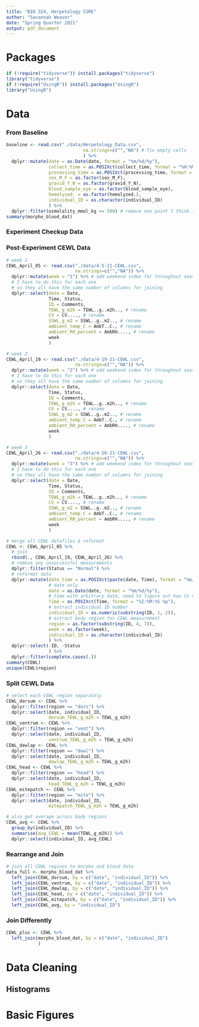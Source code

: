 ```yaml
---
title: "BIO 324, Herpetology CURE"
author: "Savannah Weaver"
date: "Spring Quarter 2021"
output: pdf_document
---
```


# Packages

```r
if (!require("tidyverse")) install.packages("tidyverse")
library("tidyverse")
if (!require("UsingR")) install.packages("UsingR")
library("UsingR")
```



# Data

### From Baseline

```r
baseline <- read.csv("./data/Herpetology_Data.csv",
                             na.strings=c("","NA") # fix empty cells
                             ) %>%
  dplyr::mutate(date = as.Date(date, format = "%m/%d/%y"),
                collect_time = as.POSIXct(collect_time, format = "%H:%M"),
                processing_time = as.POSIXct(processing_time, format = "%H:%M"),
                sex_M_F = as.factor(sex_M_F),
                gravid_Y_N = as.factor(gravid_Y_N),
                blood_sample_eye = as.factor(blood_sample_eye),
                hemolyzed. = as.factor(hemolyzed.),
                individual_ID = as.character(individual_ID)
                ) %>%
  dplyr::filter(osmolality_mmol_kg <= 500) # remove one point I think inaccurate
summary(morpho_blood_dat)
```


### Experiment Checkup Data




### Post-Experiment CEWL Data

```r
# week 1
CEWL_April_05 <- read.csv("./data/4-5-21-CEWL.csv",
                          na.strings=c("","NA")) %>%
  dplyr::mutate(week = "1") %>% # add weekend index for throughout season
  # I have to do this for each one 
  # so they all have the same number of columns for joining
  dplyr::select(date = Date, 
                Time, Status,
                ID = Comments,
                TEWL_g_m2h = TEWL..g..m2h.., # rename
                CV = CV...., # rename
                SSWL_g_m2 = SSWL..g..m2.., # rename
                ambient_temp_C = AmbT..C., # rename
                ambient_RH_percent = AmbRH...., # rename
                week
                )

# week 2
CEWL_April_19 <- read.csv("./data/4-19-21-CEWL.csv",
                          na.strings=c("","NA")) %>%
  dplyr::mutate(week = "2") %>% # add weekend index for throughout season
  # I have to do this for each one 
  # so they all have the same number of columns for joining
  dplyr::select(date = Date, 
                Time, Status,
                ID = Comments,
                TEWL_g_m2h = TEWL..g..m2h.., # rename
                CV = CV...., # rename
                SSWL_g_m2 = SSWL..g..m2.., # rename
                ambient_temp_C = AmbT..C., # rename
                ambient_RH_percent = AmbRH...., # rename
                week
                )

# week 3
CEWL_April_26 <- read.csv("./data/4-26-21-CEWL.csv",
                          na.strings=c("","NA")) %>%
  dplyr::mutate(week = "3") %>% # add weekend index for throughout season
  # I have to do this for each one 
  # so they all have the same number of columns for joining
  dplyr::select(date = Date, 
                Time, Status,
                ID = Comments,
                TEWL_g_m2h = TEWL..g..m2h.., # rename
                CV = CV...., # rename
                SSWL_g_m2 = SSWL..g..m2.., # rename
                ambient_temp_C = AmbT..C., # rename
                ambient_RH_percent = AmbRH...., # rename
                week
                )

# merge all CEWL datafiles & reformat
CEWL <- CEWL_April_05 %>%
  # join
  rbind(., CEWL_April_19, CEWL_April_26) %>%
  # remove any unsuccessful measurements
  dplyr::filter(Status == "Normal") %>%
  # reformat data
  dplyr::mutate(date_time = as.POSIXct(paste(date, Time), format = "%m/%d/%y %I:%M:%S %p"),
                # date only
                date = as.Date(date, format = "%m/%d/%y"),
                # time with arbitrary date, need to figure out how to remove
                Time = as.POSIXct(Time, format = "%I:%M:%S %p"),
                # extract individual ID number
                individual_ID = as.numeric(substring(ID, 1, 2)),
                # extract body region for CEWL measurement
                region = as.factor(substring(ID, 4, 7)),
                week = as.factor(week),
                individual_ID = as.character(individual_ID)
                ) %>%
  dplyr::select(-ID, -Status
                ) %>%
  dplyr::filter(complete.cases(.))
summary(CEWL)
unique(CEWL$region)
```


### Split CEWL Data

```r
# select each CEWL region separately 
CEWL_dorsum <- CEWL %>%
  dplyr::filter(region == "dors") %>%
  dplyr::select(date, individual_ID, 
                dorsum_TEWL_g_m2h = TEWL_g_m2h)
CEWL_ventrum <- CEWL %>%
  dplyr::filter(region == "vent") %>%
  dplyr::select(date, individual_ID, 
                ventrum_TEWL_g_m2h = TEWL_g_m2h)
CEWL_dewlap <- CEWL %>%
  dplyr::filter(region == "dewl") %>%
  dplyr::select(date, individual_ID, 
                dewlap_TEWL_g_m2h = TEWL_g_m2h)
CEWL_head <- CEWL %>%
  dplyr::filter(region == "head") %>%
  dplyr::select(date, individual_ID, 
                head_TEWL_g_m2h = TEWL_g_m2h)
CEWL_mitepatch <- CEWL %>%
  dplyr::filter(region == "mite") %>%
  dplyr::select(date, individual_ID, 
                mitepatch_TEWL_g_m2h = TEWL_g_m2h)

# also get average across body regions
CEWL_avg <- CEWL %>%
  group_by(individual_ID) %>%
  summarise(avg_CEWL = mean(TEWL_g_m2h)) %>%
  dplyr::select(individual_ID, avg_CEWL)
```


### Rearrange and Join

```r
# join all CEWL regions to morpho and blood data
data_full <- morpho_blood_dat %>%
  left_join(CEWL_dorsum, by = c("date", "individual_ID")) %>%
  left_join(CEWL_ventrum, by = c("date", "individual_ID")) %>%
  left_join(CEWL_dewlap, by = c("date", "individual_ID")) %>%
  left_join(CEWL_head, by = c("date", "individual_ID")) %>%
  left_join(CEWL_mitepatch, by = c("date", "individual_ID")) %>%
  left_join(CEWL_avg, by = "individual_ID")
```


### Join Differently 

```r
CEWL_plus <- CEWL %>%
  left_join(morpho_blood_dat, by = c("date", "individual_ID")
            )
```




# Data Cleaning


## Histograms





# Basic Figures
























